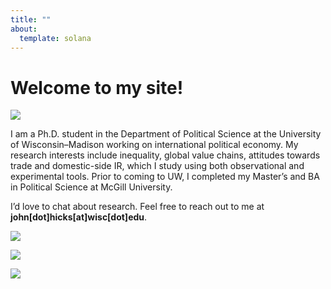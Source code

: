 ```yaml
---
title: ""
about: 
  template: solana
---
```


# Welcome to my site!
::: {.column-margin}
![](Hicks_Headshot.jpg)
:::

I am a Ph.D. student in the Department of Political Science at the University of Wisconsin--Madison working on international political economy. My research interests include inequality, global value chains, attitudes towards trade and domestic-side IR, which I study using both observational and experimental tools. Prior to coming to UW, I completed my Master's and BA in Political Science at McGill University.

I'd love to chat about research. Feel free to reach out to me at **john[dot]hicks[at]wisc[dot]edu**.


\vspace{12pt}
::: {.column-margin}
![](images/image_watertower2.JPG)
:::

::: {.column-margin}
![](images/image_satellites2.JPG)
:::


![](images/image_panes.JPG){fig-align="left"}
 